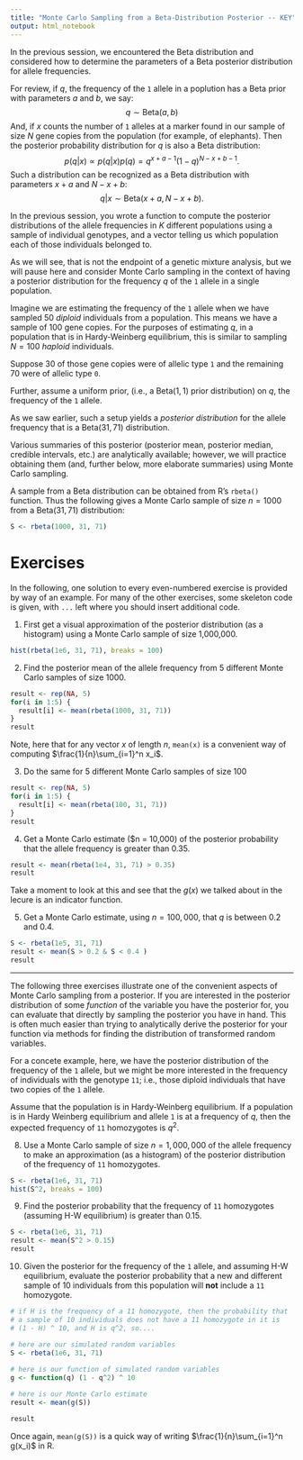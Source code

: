 ```yaml
---
title: "Monte Carlo Sampling from a Beta-Distribution Posterior -- KEY"
output: html_notebook
---
```


In the previous session, we encountered the Beta distribution and 
considered how to determine the parameters of a Beta posterior distribution
for allele frequencies.  

For review, if $q$, the frequency of the `1` allele in a poplution has a Beta prior
with parameters $a$ and $b$, we say:
$$
q \sim \mathrm{Beta}(a, b)
$$
And, if $x$ counts the number of `1` alleles at a marker found in our sample of size $N$ gene copies from the population (for example, of elephants). Then the posterior probability
distribution for $q$ is also a Beta distribution:
$$
p(q|x) \propto p(q|x)p(q) = q^{x + a - 1}(1-q)^{N-x+b - 1}.
$$
Such a distribution can be recognized as a Beta distribution with parameters
$x+a$ and $N - x + b$:
$$
q|x \sim \mathrm{Beta}(x+a, N-x+b).
$$

In the previous session, you wrote a function to compute the posterior
distributions of the allele frequencies in $K$ different populations using 
a sample of individual genotypes, and a vector telling us which population
each of those individuals belonged to.

As we will see, that is not the endpoint of a genetic mixture analysis, but we will
pause here and consider Monte Carlo sampling in the context of having a posterior
distribution for the frequency $q$ of the `1` allele in a single population.

Imagine we are estimating the frequency of the `1` allele when we have sampled 50 _diploid_
individuals from a population.  This means we have a sample of 100 gene copies.
For the purposes of estimating $q$, in a population
that is in Hardy-Weinberg equilibrium, this is similar to
sampling $N=100$ _haploid_ individuals.

Suppose 30 of those gene copies were of allelic type `1` and the remaining 70 were
of allelic type `0`.

Further, assume a uniform prior, (i.e., a $\mathrm{Beta}(1,1)$ prior distribution)
on $q$, the frequency of the `1` allele.

As we saw earlier, such a setup yields a _posterior distribution_ for the
allele frequency that is a $\mathrm{Beta}(31, 71)$ distribution.

Various summaries of this posterior (posterior mean, posterior median,
credible intervals, etc.) are analytically available; however, we will practice
obtaining them (and, further below, more elaborate summaries) using Monte
Carlo sampling.

A sample from a Beta distribution can be obtained from R's `rbeta()` function.
Thus the following gives a Monte Carlo sample of size $n = 1000$ from a
$\mathrm{Beta}(31,71)$ distribution:
```r
S <- rbeta(1000, 31, 71)
```

# Exercises

In the following, one solution to every even-numbered exercise is provided by way
of an example.  For many of the other exercises, some skeleton code is given, with
`...` left where you should insert additional code.

1. First get a visual approximation of the posterior distribution (as a histogram)
using a Monte Carlo sample of size 1,000,000.
```r
hist(rbeta(1e6, 31, 71), breaks = 100)
```

2. Find the posterior mean of the allele frequency from 5 different Monte Carlo samples of size 1000.
```r
result <- rep(NA, 5)
for(i in 1:5) {
  result[i] <- mean(rbeta(1000, 31, 71))
}
result
```
Note, here that for any vector $x$ of length $n$, `mean(x)` is a convenient way
of computing $\frac{1}{n}\sum_{i=1}^n x_i$.

3. Do the same for 5 different Monte Carlo samples of size 100
```r
result <- rep(NA, 5)
for(i in 1:5) {
  result[i] <- mean(rbeta(100, 31, 71))
}
result
```

4. Get a Monte Carlo estimate ($n = 10,000) of the posterior probability that the allele frequency is greater than 0.35.
```r
result <- mean(rbeta(1e4, 31, 71) > 0.35)
result
```
Take a moment to look at this and see that the $g(x)$ we talked about in the lecure
is an indicator function.


5. Get a Monte Carlo estimate, using $n = 100,000$, that $q$ is between
0.2 and 0.4.
```r
S <- rbeta(1e5, 31, 71)
result <- mean(S > 0.2 & S < 0.4 )
result
```

---

The following three exercises illustrate one of the convenient aspects of
Monte Carlo sampling from a posterior.  If you are
interested in the posterior distribution of some _function_ of the variable you have the posterior
for, you can evaluate that directly by sampling the posterior you have in hand.  This is often much
easier than trying to analytically derive the posterior for your function via methods for finding the
distribution of transformed random variables.


For a concete example, here, we have the posterior distribution of the
frequency of the `1` allele, but we might be
more interested in the frequency of individuals with the genotype `11`; i.e., those
diploid individuals that have two copies of the `1` allele.  

Assume that the population
is in Hardy-Weinberg equilibrium.
If a population is in Hardy Weinberg equilibrium and allele `1` is at a frequency of $q$, then
the expected frequency of `11` homozygotes is $q^2$.  

8. Use a Monte Carlo sample of size $n = 1,000,000$ of the allele
frequency to make an approximation (as a
histogram) of the posterior distribution of the frequency of `11` homozygotes.
```r
S <- rbeta(1e6, 31, 71)
hist(S^2, breaks = 100)
```

9. Find the posterior probability that the frequency of `11` homozygotes (assuming H-W equilibrium)
is greater than 0.15.
```r
S <- rbeta(1e6, 31, 71)
result <- mean(S^2 > 0.15)
result
```


10. Given the posterior for the frequency of the `1` allele, and assuming H-W equilibrium, evaluate
the posterior probability that a new and different sample of 10 individuals from this
population will **not** include
a `11` homozygote.
```r
# if H is the frequency of a 11 homozygote, then the probability that
# a sample of 10 individuals does not have a 11 homozygote in it is
# (1 - H) ^ 10, and H is q^2, so....

# here are our simulated random variables
S <- rbeta(1e6, 31, 71)
  
# here is our function of simulated random variables
g <- function(q) (1 - q^2) ^ 10

# here is our Monte Carlo estimate
result <- mean(g(S))

result
```

Once again, `mean(g(S))` is a quick way of writing
$\frac{1}{n}\sum_{i=1}^n g(x_i)$ in R.